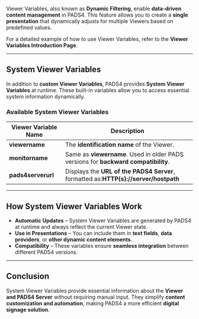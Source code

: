 Viewer Variables, also known as **Dynamic Filtering**, enable **data-driven content management** in PADS4. This feature allows you to create a **single presentation** that dynamically adjusts for multiple Viewers based on predefined values.

For a detailed example of how to use Viewer Variables, refer to the **Viewer Variables Introduction Page**.

---

## **System Viewer Variables**
In addition to **custom Viewer Variables**, PADS4 provides **System Viewer Variables** at runtime. These built-in variables allow you to access essential system information dynamically.

### **Available System Viewer Variables**

| **Viewer Variable Name** | **Description** |
|--------------------------|----------------|
| **viewername** | The **identification name** of the Viewer. |
| **monitorname** | Same as **viewername**. Used in older PADS versions for **backward compatibility**. |
| **pads4serverurl** | Displays the **URL of the PADS4 Server**, formatted as:**HTTP(s)://server/hostpath** |

---

## **How System Viewer Variables Work**
- **Automatic Updates** – System Viewer Variables are generated by PADS4 at runtime and always reflect the current Viewer state.
- **Use in Presentations** – You can include them in **text fields**, **data providers**, or **other dynamic content elements**.
- **Compatibility** – These variables ensure **seamless integration** between different PADS4 versions.

---

## **Conclusion**
System Viewer Variables provide essential information about the **Viewer and PADS4 Server** without requiring manual input. They simplify **content customization and automation**, making PADS4 a more efficient **digital signage solution**.